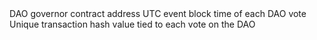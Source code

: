 <ParamField path="contract_address">
DAO governor contract address
</ParamField>
<ParamField path="evt_block_number">

</ParamField>
<ParamField path="evt_block_time">
UTC event block time of each DAO vote
</ParamField>
<ParamField path="evt_index">

</ParamField>
<ParamField path="evt_tx_hash">
Unique transaction hash value tied to each vote on the DAO
</ParamField>
<ParamField path="calldatas">

</ParamField>
<ParamField path="description">

</ParamField>
<ParamField path="endBlock">

</ParamField>
<ParamField path="id">

</ParamField>
<ParamField path="proposer">

</ParamField>
<ParamField path="signatures">

</ParamField>
<ParamField path="startBlock">

</ParamField>
<ParamField path="targets">

</ParamField>
<ParamField path="values">

</ParamField>
